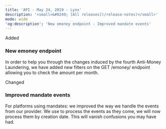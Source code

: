 ```yaml
---
title: 'API - May 24, 2019 - Lynx'  
description: '<small>&#8249; [All releases](/release-notes)</small>'  
mode: wide  
'og:description': 'New emoney endpoint - Improved mandate events'  
---
```

  
  <div class="pill pill-green">Added</div> 
  
### New emoney endpoint  

In order to help you through the changes induced by the fourth Anti-Money Laundering, we have added new filters on the GET /emoney/ endpoint allowing you to check the amount per month.  
  <div class="pill pill-orange">Changed</div> 
  
### Improved mandate events  

For platforms using mandates: we improved the way we handle the events from our provider. We use to process the events as they come, we will now process them by creation date. This will vanish confusions you may have had.